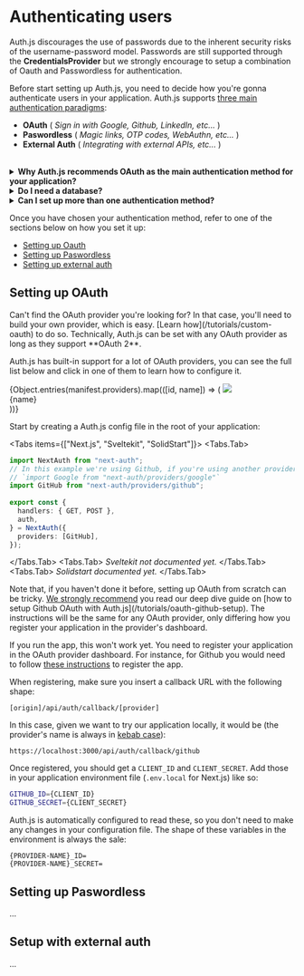 
# Authenticating users

<Callout type="warning">
  Auth.js discourages the use of passwords due to the inherent security risks of
  the username-password model. Passwords are still supported through the
  <strong>CredentialsProvider</strong> but we strongly encourage to setup a combination
  of Oauth and Passwordless for authentication.
</Callout>

Before start setting up Auth.js, you need to decide how you're gonna authenticate users in your application. Auth.js supports <u>three main authentication paradigms</u>:

- **OAuth** ( _Sign in with Google, Github, LinkedIn, etc..._ )
- **Paswordless** ( _Magic links, OTP codes, WebAuthn, etc..._ )
- **External Auth** ( _Integrating with external APIs, etc..._ )

<br />

<details>
<summary>
<b>Why Auth.js recommends OAuth as the main authentication method for your application?</b>
</summary>

OAuth providers spend significant amounts of money, time, and engineering effort to build abuse detection ( _bot-protection, rate-limiting_ ), password management ( _password reset, credential stuffing, rotation_ ), data security ( _encryption/salting, strength validation_ ), and much more. It is likely that your application would benefit from leveraging these battle-tested solutions rather than try to rebuild them from scratch.

</details>
<details>
<summary>
<b>Do I need a database?</b>
</summary>

Auth.js by default uses [JSON Web Tokens](https://jwt.io/) for saving the user's session so you don't need to setup a database for authenticating users ( _all our JWT tokens are encrypted by default with A256GCM_ ). However, if you want to set up a database, you can use one of our official database adapters or create your own. The database will be used <u>to persist the user's session</u>. You can force the usage of JWT when using a database through the configuration options.

</details>
<details>
<summary>
<b>Can I set up more than one authentication method?</b>
</summary>

OAuth providers spend significant amounts of money, time, and engineering effort to build abuse detection ( _bot-protection, rate-limiting_ ), password management ( _password reset, credential stuffing, rotation_ ), data security ( _encryption/salting, strength validation_ ), and much more. It is likely that your application would benefit from leveraging these battle-tested solutions rather than try to rebuild them from scratch.

</details>

Once you have chosen your authentication method, refer to one of the sections below on how you set it up:

- [Setting up Oauth](#setting-up-oauth)
- [Setting up Paswordless](#setting-up-paswordless)
- [Setting up external auth](#setup-with-external-auth)

## Setting up OAuth

<Callout type="info">
  Can't find the OAuth provider you're looking for? In that case, you'll need to
  build your own provider, which is easy. [Learn how](/tutorials/custom-oauth)
  to do so. Technically, Auth.js can be set with any OAuth provider as long as
  they support **OAuth 2**.
</Callout>

Auth.js has built-in support for a lot of OAuth providers, you can see the full list below and click in one of them to learn how to configure it.

<ListDisclosure limit={8}>
  {Object.entries(manifest.providers).map(([id, name]) => (
    <Link
      href={`/reference/core/providers/${id}`}
      key={name}
      className="p-4 border border-solid border-slate-200 rounded-lg flex flex-col items-center justify-between w-36 shadow-lg h-32"
    >
      <img src={`/img/providers/${id}.svg`} className="w-11 mt-2" />
      <div class="text-sm text-center">{name}</div>
    </Link>
  ))}
</ListDisclosure>

Start by creating a Auth.js config file in the root of your application:

<Tabs items={["Next.js", "Sveltekit", "SolidStart"]}>
<Tabs.Tab>
```ts filename="./auth.ts"
import NextAuth from "next-auth";
// In this example we're using Github, if you're using another provider, for example, like Google, it'll be:
// `import Google from "next-auth/providers/google"`
import GitHub from "next-auth/providers/github";
 
export const {
  handlers: { GET, POST },
  auth,
} = NextAuth({
  providers: [GitHub],
});
```
</Tabs.Tab>
<Tabs.Tab>
_Sveltekit not documented yet._
</Tabs.Tab>
<Tabs.Tab>
_Solidstart documented yet._
</Tabs.Tab>
</Tabs>

<Callout type="warning">
  Note that, if you haven't done it before, setting up OAuth from scratch can be
  tricky. <u>We strongly recommend</u> you read our deep dive guide on [how to
  setup Github OAuth with Auth.js](/tutorials/oauth-github-setup). The
  instructions will be the same for any OAuth provider, only differing how you
  register your application in the provider's dashboard.
</Callout>

If you run the app, this won't work yet. You need to register your application in the OAuth provider dashboard. For instance, for Github you would need to follow [these instructions](https://docs.github.com/en/apps/oauth-apps/building-oauth-apps/creating-an-oauth-app) to register the app.

When registering, make sure you insert a callback URL with the following shape:

```
[origin]/api/auth/callback/[provider]
```

In this case, given we want to try our application locally, it would be (the provider's name is always in [kebab case](https://www.theserverside.com/definition/Kebab-case)):

```
https://localhost:3000/api/auth/callback/github
```

Once registered, you should get a `CLIENT_ID` and `CLIENT_SECRET`. Add those in your application environment file (`.env.local` for Next.js) like so:

```bash filename=".env.local"
GITHUB_ID={CLIENT_ID}
GITHUB_SECRET={CLIENT_SECRET}
```

Auth.js is automatically configured to read these, so you don't need to make any changes in your configuration file. The shape of these variables in the environment is always the sale:

```
{PROVIDER-NAME}_ID=
{PROVIDER-NAME}_SECRET=
```

## Setting up Paswordless

...

## Setup with external auth

...
